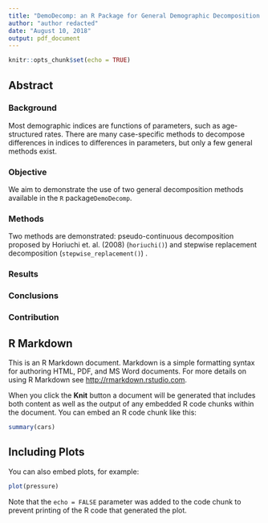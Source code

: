 ```yaml
---
title: "DemoDecomp: an R Package for General Demographic Decomposition Methods"
author: "author redacted"
date: "August 10, 2018"
output: pdf_document
---
```


```r
knitr::opts_chunk$set(echo = TRUE)
```

## Abstract

### Background 
Most demographic indices are functions of parameters, such as age-structured rates. There are many case-specific methods to decompose differences in indices to differences in parameters, but only a few general methods exist. 

### Objective
We aim to demonstrate the use of two general decomposition methods available in the `R` package`DemoDecomp`. 

### Methods
Two methods are demonstrated: pseudo-continuous decomposition proposed by Horiuchi et. al. (2008)  (`horiuchi()`) and stepwise replacement decomposition  (`stepwise_replacement()`) .

### Results

### Conclusions

### Contribution



## R Markdown

This is an R Markdown document. Markdown is a simple formatting syntax for authoring HTML, PDF, and MS Word documents. For more details on using R Markdown see <http://rmarkdown.rstudio.com>.

When you click the **Knit** button a document will be generated that includes both content as well as the output of any embedded R code chunks within the document. You can embed an R code chunk like this:

```r
summary(cars)
```

## Including Plots

You can also embed plots, for example:

```r
plot(pressure)
```

Note that the `echo = FALSE` parameter was added to the code chunk to prevent printing of the R code that generated the plot.
